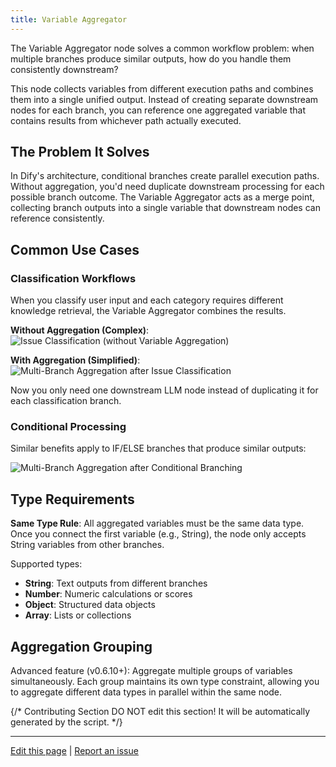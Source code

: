 ```yaml
---
title: Variable Aggregator
---
```


The Variable Aggregator node solves a common workflow problem: when multiple branches produce similar outputs, how do you handle them consistently downstream?

This node collects variables from different execution paths and combines them into a single unified output. Instead of creating separate downstream nodes for each branch, you can reference one aggregated variable that contains results from whichever path actually executed.

## The Problem It Solves

In Dify's architecture, conditional branches create parallel execution paths. Without aggregation, you'd need duplicate downstream processing for each possible branch outcome. The Variable Aggregator acts as a merge point, collecting branch outputs into a single variable that downstream nodes can reference consistently.

## Common Use Cases

### Classification Workflows

When you classify user input and each category requires different knowledge retrieval, the Variable Aggregator combines the results.

**Without Aggregation (Complex)**:
![Issue Classification (without Variable Aggregation)](https://assets-docs.dify.ai/dify-enterprise-mintlify/en/guides/workflow/node/7a7c91663c3799ce9d056b013d5df29c.png)

**With Aggregation (Simplified)**:
![Multi-Branch Aggregation after Issue Classification](https://assets-docs.dify.ai/dify-enterprise-mintlify/en/guides/workflow/node/2b1694936fdab4843f5edc3f2fd1e79a.png)

Now you only need one downstream LLM node instead of duplicating it for each classification branch.

### Conditional Processing

Similar benefits apply to IF/ELSE branches that produce similar outputs:

![Multi-Branch Aggregation after Conditional Branching](https://assets-docs.dify.ai/dify-enterprise-mintlify/en/guides/workflow/node/ff0e5774a3eccc8a04c310ab9bae25e7.png)

## Type Requirements

**Same Type Rule**: All aggregated variables must be the same data type. Once you connect the first variable (e.g., String), the node only accepts String variables from other branches.

Supported types:
- **String**: Text outputs from different branches
- **Number**: Numeric calculations or scores  
- **Object**: Structured data objects
- **Array**: Lists or collections

## Aggregation Grouping

Advanced feature (v0.6.10+): Aggregate multiple groups of variables simultaneously. Each group maintains its own type constraint, allowing you to aggregate different data types in parallel within the same node.

{/*
Contributing Section
DO NOT edit this section!
It will be automatically generated by the script.
*/}

---

[Edit this page](https://github.com/langgenius/dify-docs/edit/main/en/guides/workflow/node/variable-aggregator.mdx) | [Report an issue](https://github.com/langgenius/dify-docs/issues/new?title=Documentation%20Issue%3A%20ble-aggrega&body=%23%23%20Issue%20Description%0A%3C%21--%20Please%20briefly%20describe%20the%20issue%20you%20found%20--%3E%0A%0A%23%23%20Page%20Link%0Ahttps%3A%2F%2Fgithub.com%2Flanggenius%2Fdify-docs%2Fblob%2Fmain%2Fen/guides/workflow/node%2Fvariable-aggregator.mdx%0A%0A%23%23%20Suggested%20Changes%0A%3C%21--%20If%20you%20have%20specific%20suggestions%20for%20changes%2C%20please%20describe%20them%20here%20--%3E%0A%0A%3C%21--%20Thank%20you%20for%20helping%20improve%20our%20documentation%21%20--%3E)

